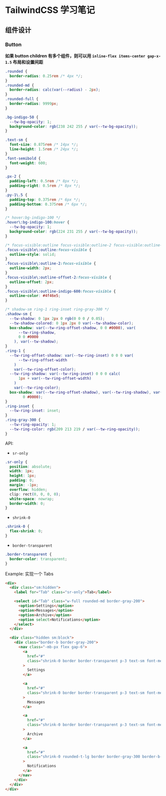 # TailwindCSS 学习笔记

## 组件设计

### Button

**如果 button children 有多个组件，则可以用 `inline-flex items-center gap-x-1.5` 布局和设置间距**

<CodeGroup label="" tag="" title="Button">

```css {{title: '圆角'}}
.rounded {
  border-radius: 0.25rem /* 4px */;
}
.rounded-md {
  border-radius: calc(var(--radius) - 2px);
}
.rounded-full {
  border-radius: 9999px;
}
```

```css {{title: '背景色'}}
.bg-indigo-50 {
  --tw-bg-opacity: 1;
  background-color: rgb(238 242 255 / var(--tw-bg-opacity));
}
```

```css {{title: '文字'}}
.text-sm {
  font-size: 0.875rem /* 14px */;
  line-height: 1.5rem /* 24px */;
}
.font-semibold {
  font-weight: 600;
}
```

```css {{title: '内边距'}}
.px-2 {
  padding-left: 0.5rem /* 8px */;
  padding-right: 0.5rem /* 8px */;
}
.py-1\.5 {
  padding-top: 0.375rem /* 6px */;
  padding-bottom: 0.375rem /* 6px */;
}
```

```css {{title: '悬浮'}}
/* hover:bg-indigo-100 */
.hover\:bg-indigo-100:hover {
  --tw-bg-opacity: 1;
  background-color: rgb(224 231 255 / var(--tw-bg-opacity));
}
```

```css {{title: '焦点'}}
/* focus-visible:outline focus-visible:outline-2 focus-visible:outline-offset-2 focus-visible:outline-indigo-600 */
.focus-visible\:outline:focus-visible {
  outline-style: solid;
}
.focus-visible\:outline-2:focus-visible {
  outline-width: 2px;
}
.focus-visible\:outline-offset-2:focus-visible {
  outline-offset: 2px;
}
.focus-visible\:outline-indigo-600:focus-visible {
  outline-color: #4f46e5;
}
```

```css {{title: '阴影'}}
/* shadow-sm ring-1 ring-inset ring-gray-300 */
.shadow-sm {
  --tw-shadow: 0 1px 2px 0 rgb(0 0 0 / 0.05);
  --tw-shadow-colored: 0 1px 2px 0 var(--tw-shadow-color);
  box-shadow: var(--tw-ring-offset-shadow, 0 0 #0000), var(
      --tw-ring-shadow,
      0 0 #0000
    ), var(--tw-shadow);
}
.ring-1 {
  --tw-ring-offset-shadow: var(--tw-ring-inset) 0 0 0 var(
      --tw-ring-offset-width
    )
    var(--tw-ring-offset-color);
  --tw-ring-shadow: var(--tw-ring-inset) 0 0 0 calc(
      1px + var(--tw-ring-offset-width)
    )
    var(--tw-ring-color);
  box-shadow: var(--tw-ring-offset-shadow), var(--tw-ring-shadow), var(--tw-shadow, 0
        0 #0000);
}
.ring-inset {
  --tw-ring-inset: inset;
}
.ring-gray-300 {
  --tw-ring-opacity: 1;
  --tw-ring-color: rgb(209 213 219 / var(--tw-ring-opacity));
}
```

</CodeGroup>

API:

- `sr-only`

```css
.sr-only {
  position: absolute;
  width: 1px;
  height: 1px;
  padding: 0;
  margin: -1px;
  overflow: hidden;
  clip: rect(0, 0, 0, 0);
  white-space: nowrap;
  border-width: 0;
}
```

- `shrink-0`

```css
.shrink-0 {
  flex-shrink: 0;
}
```

- `border-transparent`

```css
.border-transparent {
  border-color: transparent;
}
```

Example: 实现一个 Tabs

```html
<div>
  <div class="sm:hidden">
    <label for="Tab" class="sr-only">Tab</label>

    <select id="Tab" class="w-full rounded-md border-gray-200">
      <option>Settings</option>
      <option>Messages</option>
      <option>Archive</option>
      <option select>Notifications</option>
    </select>
  </div>

  <div class="hidden sm:block">
    <div class="border-b border-gray-200">
      <nav class="-mb-px flex gap-6">
        <a
          href="#"
          class="shrink-0 border border-transparent p-3 text-sm font-medium text-gray-500 hover:text-gray-700"
        >
          Settings
        </a>

        <a
          href="#"
          class="shrink-0 border border-transparent p-3 text-sm font-medium text-gray-500 hover:text-gray-700"
        >
          Messages
        </a>

        <a
          href="#"
          class="shrink-0 border border-transparent p-3 text-sm font-medium text-gray-500 hover:text-gray-700"
        >
          Archive
        </a>

        <a
          href="#"
          class="shrink-0 rounded-t-lg border border-gray-300 border-b-white p-3 text-sm font-medium text-sky-600"
        >
          Notifications
        </a>
      </nav>
    </div>
  </div>
</div>
```
